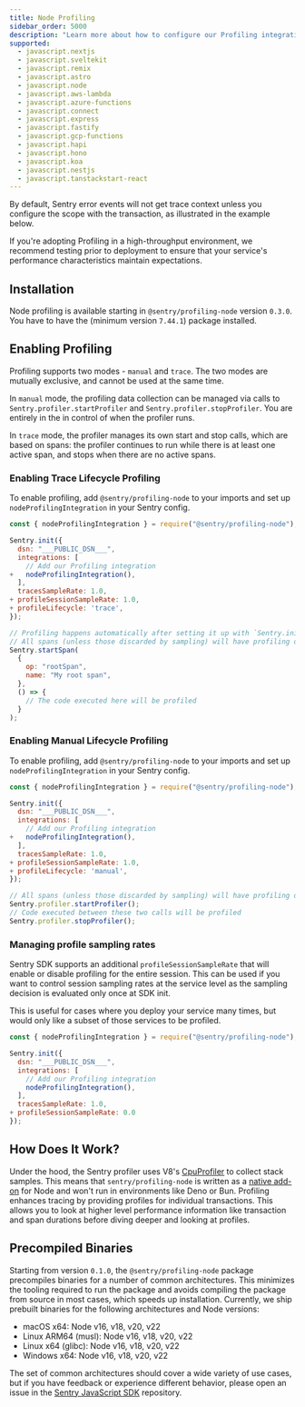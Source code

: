 ```yaml
---
title: Node Profiling
sidebar_order: 5000
description: "Learn more about how to configure our Profiling integration and start profiling your code."
supported:
  - javascript.nextjs
  - javascript.sveltekit
  - javascript.remix
  - javascript.astro
  - javascript.node
  - javascript.aws-lambda
  - javascript.azure-functions
  - javascript.connect
  - javascript.express
  - javascript.fastify
  - javascript.gcp-functions
  - javascript.hapi
  - javascript.hono
  - javascript.koa
  - javascript.nestjs
  - javascript.tanstackstart-react
---
```


By default, Sentry error events will not get trace context unless you configure the scope with the transaction, as illustrated in the example below.

<Alert>

If you're adopting Profiling in a high-throughput environment, we recommend testing prior to deployment to ensure that your service's performance characteristics maintain expectations.

</Alert>

## Installation

Node profiling is available starting in `@sentry/profiling-node` version `0.3.0`.
You have to have the <PlatformSdkPackageName fallback="@sentry/node"/> (minimum version `7.44.1`) package installed.

## Enabling Profiling

Profiling supports two modes - `manual` and `trace`. The two modes are mutually exclusive, and cannot be used at the same time.

In `manual` mode, the profiling data collection can be managed via calls to `Sentry.profiler.startProfiler` and `Sentry.profiler.stopProfiler`. You are entirely in the in control of when the profiler runs.

In `trace` mode, the profiler manages its own start and stop calls, which are based on spans: the profiler continues to run while there is at least one active span, and stops when there are no active spans.

### Enabling Trace Lifecycle Profiling

To enable profiling, add `@sentry/profiling-node` to your imports and set up `nodeProfilingIntegration` in your Sentry config.

```javascript {diff}
const { nodeProfilingIntegration } = require("@sentry/profiling-node");

Sentry.init({
  dsn: "___PUBLIC_DSN___",
  integrations: [
    // Add our Profiling integration
+   nodeProfilingIntegration(),
  ],
  tracesSampleRate: 1.0,
+ profileSessionSampleRate: 1.0,
+ profileLifecycle: 'trace',
});

// Profiling happens automatically after setting it up with `Sentry.init()`.
// All spans (unless those discarded by sampling) will have profiling data attached to them.
Sentry.startSpan(
  {
    op: "rootSpan",
    name: "My root span",
  },
  () => {
    // The code executed here will be profiled
  }
);
```

### Enabling Manual Lifecycle Profiling

To enable profiling, add `@sentry/profiling-node` to your imports and set up `nodeProfilingIntegration` in your Sentry config.

```javascript {diff}
const { nodeProfilingIntegration } = require("@sentry/profiling-node");

Sentry.init({
  dsn: "___PUBLIC_DSN___",
  integrations: [
    // Add our Profiling integration
+   nodeProfilingIntegration(),
  ],
  tracesSampleRate: 1.0,
+ profileSessionSampleRate: 1.0,
+ profileLifecycle: 'manual',
});

// All spans (unless those discarded by sampling) will have profiling data attached to them.
Sentry.profiler.startProfiler();
// Code executed between these two calls will be profiled
Sentry.profiler.stopProfiler();
```

### Managing profile sampling rates

Sentry SDK supports an additional `profileSessionSampleRate` that will enable or disable profiling for the entire session. This can be used if you want to control session sampling rates at the service level as the sampling decision is evaluated only once at SDK init.

This is useful for cases where you deploy your service many times, but would only like a subset of those services to be profiled.

```javascript {diff}
const { nodeProfilingIntegration } = require("@sentry/profiling-node");

Sentry.init({
  dsn: "___PUBLIC_DSN___",
  integrations: [
    // Add our Profiling integration
    nodeProfilingIntegration(),
  ],
  tracesSampleRate: 1.0,
+ profileSessionSampleRate: 0.0
});
```

## How Does It Work?

Under the hood, the Sentry profiler uses V8's [CpuProfiler](https://v8docs.nodesource.com/node-18.2/d2/d34/classv8_1_1_cpu_profiler.html) to collect stack samples. This means that `sentry/profiling-node` is written as a [native add-on](https://nodejs.org/docs/latest-v18.x/api/addons.html) for Node and won't run in environments like Deno or Bun. Profiling enhances tracing by providing profiles for individual transactions. This allows you to look at higher level performance information like transaction and span durations before diving deeper and looking at profiles.

<Include name="profiling-node-runtime-flags.mdx" />

## Precompiled Binaries

Starting from version `0.1.0`, the `@sentry/profiling-node` package precompiles binaries for a number of common architectures. This minimizes the tooling required to run the package and avoids compiling the package from source in most cases, which speeds up installation. Currently, we ship prebuilt binaries for the following architectures and Node versions:

- macOS x64: Node v16, v18, v20, v22
- Linux ARM64 (musl): Node v16, v18, v20, v22
- Linux x64 (glibc): Node v16, v18, v20, v22
- Windows x64: Node v16, v18, v20, v22

The set of common architectures should cover a wide variety of use cases, but if you have feedback or experience different behavior, please open an issue in the [Sentry JavaScript SDK](https://github.com/getsentry/sentry-javascript) repository.
